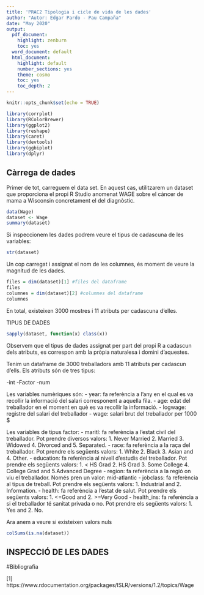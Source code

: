 ```yaml
---
title: 'PRAC2 Tipologia i cicle de vida de les dades'
author: "Autor: Edgar Pardo - Pau Campaña"
date: "May 2020"
output:
  pdf_document:
    highlight: zenburn
    toc: yes
  word_document: default
  html_document:
    highlight: default
    number_sections: yes
    theme: cosmo
    toc: yes
    toc_depth: 2
---
```


```r
knitr::opts_chunk$set(echo = TRUE)
```

```r
library(corrplot)
library(RColorBrewer)
library(ggplot2)
library(reshape)
library(caret)
library(devtools)
library(ggbiplot)
library(dplyr)
```

## Càrrega de dades

Primer de tot, carreguem el data set. En aquest cas, utilitzarem un dataset que proporciona el propi R Studio anomenat WAGE sobre el càncer de mama a Wisconsin concretament el del diagnòstic.

```r
data(Wage)
dataset <- Wage
summary(dataset)
```
Si inspeccionem les dades podrem veure el tipus de cadascuna de les variables:
```r
str(dataset)
```
Un cop carregat i assignat el nom de les columnes, és moment de veure la magnitud de les dades.

```r
files = dim(dataset)[1] #files del dataframe
files
columnes = dim(dataset)[2] #columnes del dataframe
columnes
```
En total, existeixen 3000 mostres i 11 atributs per cadascuna d'elles.

TIPUS DE DADES

```r
sapply(dataset, function(x) class(x))
```
Observem que el tipus de dades assignat per part del propi R a cadascun dels atributs, es correspon amb la pròpia naturalesa i domini d'aquestes.

Tenim un dataframe de 3000 treballadors amb 11 atributs per cadascun d’ells. Els atributs són de tres tipus:

-int -Factor -num

Les variables numèriques són: - year: fa referència a l’any en el qual es va recollir la informació del salari corresponent a aquella fila. - age: edat del treballador en el moment en què es va recollir la informació. - logwage: registre del salari del treballador - wage: salari brut del treballador per 1000 $

Les variables de tipus factor: - maritl: fa referència a l’estat civil del treballador. Pot prendre diversos valors: 1. Never Married 2. Married 3. Widowed 4. Divorced and 5. Separated. - race: fa referència a la raça del treballador. Pot prendre els següents valors: 1. White 2. Black 3. Asian and 4. Other. - education: fa referència al nivell d’estudis del treballador. Pot prendre els següents valors: 1. < HS Grad 2. HS Grad 3. Some College 4. College Grad and 5.Advanced Degree - region: fa referència a la regió on viu el treballador. Només pren un valor: mid-atlantic - jobclass: fa referència al tipus de treball. Pot prendre els següents valors: 1. Industrial and 2. Information. - health: fa referència a l’estat de salut. Pot prendre els següents valors: 1. <=Good and 2. >=Very Good - health_ins: fa referència a si el treballador té sanitat privada o no. Pot prendre els següents valors: 1. Yes and 2. No.

Ara anem a veure si existeixen valors nuls
```r
colSums(is.na(dataset))
```

## INSPECCIÓ DE LES DADES


#Bibliografia

[1] https://www.rdocumentation.org/packages/ISLR/versions/1.2/topics/Wage




















